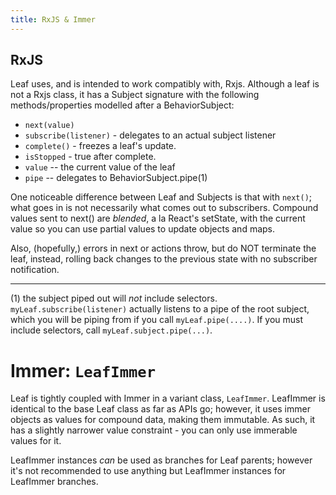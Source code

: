 ```yaml
---
title: RxJS & Immer
---
```

## RxJS

Leaf uses, and is intended to work compatibly with, Rxjs. Although a leaf is not a Rxjs class,
it has a Subject signature with the following methods/properties modelled after a BehaviorSubject:

* `next(value)`
* `subscribe(listener)` - delegates to an actual subject listener
* `complete()` - freezes a leaf's update.
* `isStopped` - true after complete.
* `value` -- the current value of the leaf
* `pipe` -- delegates to BehaviorSubject.pipe(1)

One noticeable difference between Leaf and Subjects is that with `next()`; what goes in is not necessarily what
comes out to subscribers. Compound values sent to next()  are *blended*, a la React's setState, with the current value
so you can use partial values to update objects and maps.

Also, (hopefully,) errors in next or actions throw, but do NOT terminate the leaf, instead, rolling back changes
to the previous state with no subscriber notification.

------------

(1) the subject piped out will *not* include selectors. `myLeaf.subscribe(listener)` actually listens to a pipe of the
root subject, which you will be piping from if you call `myLeaf.pipe(....)`. If you must include selectors, call
`myLeaf.subject.pipe(...)`.

# Immer: `LeafImmer`

Leaf is tightly coupled with Immer in a variant class, `LeafImmer`. LeafImmer is identical to the base Leaf class
as far as APIs go; however, it uses immer objects as values for compound data, making them immutable. As such,
it has a slightly narrower value constraint - you can only use immerable values for it.

LeafImmer instances *can* be used as branches for Leaf parents; however it's not recommended to use anything but
LeafImmer instances for LeafImmer branches.
